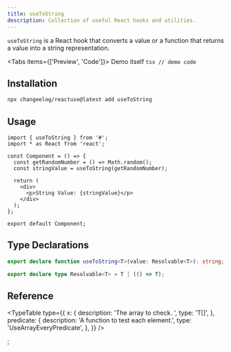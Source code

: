 ```yaml
---
title: useToString
description: Collection of useful React hooks and utilities.
---
```


`useToString` is a React hook that converts a value or a function that returns a value into a string representation.

<Tabs items={['Preview', 'Code']}>
  <Tab value="Preview">Demo itself</Tab>
  <Tab value="Code">```tsx // demo code ```</Tab>
</Tabs>

## Installation

```bash
npx changeelog/reactuse@latest add useToString
```

## Usage

```tsx
import { useToString } from '#';
import * as React from 'react';

const Component = () => {
  const getRandomNumber = () => Math.random();
  const stringValue = useToString(getRandomNumber);

  return (
    <div>
      <p>String Value: {stringValue}</p>
    </div>
  );
};

export default Component;
```

## Type Declarations

```typescript
export declare function useToString<T>(value: Resolvable<T>): string;

export declare type Resolvable<T> = T | (() => T);
```

## Reference

<TypeTable
  type={{
    x: {
      description: 'The array to check. ',
      type: 'T[]',
    },
    predicate: {
      description: 'A function to test each element.',
      type: 'UseArrayEveryPredicate<T>',
    },
  }}
/>


;
